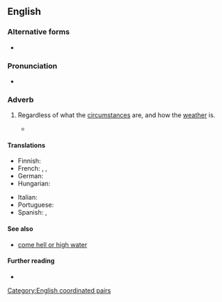 ==English==

===Alternative forms===
* {{alter|en|come rain or shine}}

===Pronunciation===
* {{audio|en|En-au-rain or shine.ogg|Audio (AU)}}

===Adverb===
{{head|en|adverb}}

# {{lb|en|idiomatic}} Regardless of what the [[circumstance]]s are, and how the [[weather]] is.
#: {{cot|en|come what may|hell or high water|no matter what}}
#: {{ux|en|The game will be held on Saturday '''rain or shine'''.}}
#: {{ux|en|He always showed up right on time, '''rain or shine'''.}}
#* {{RQ:Orwell Animal Farm|6|passage=This very morning we begin rebuilding the windmill, and we will build all through the winter, '''rain or shine'''.}}

====Translations====
{{trans-top|regardless of the circumstances}}
* Finnish: {{t|fi|satoi tai paistoi}}
* French: {{t|fr|par tous les temps}}, {{t|fr|qu'il pleuve ou qu'il vente}}, {{t|fr|qu'il pleuve, qu'il vente, qu'il neige}}
* German: {{t|de|komme, was da wolle}}
* Hungarian: {{t|hu|ha esik, ha fúj}}
{{trans-mid}}
* Italian: {{t|it|col bello o il cattivo tempo}}
* Portuguese: {{t|pt|faça chuva ou faça sol}}
* Spanish: {{t|es|llueva o truene}}, {{t+|es|llueva, truene o relampaguee}}
{{trans-bottom}}

====See also====
* [[come hell or high water]]

====Further reading====
* {{R:Longman|come rain or shine}}

[[Category:English coordinated pairs]]